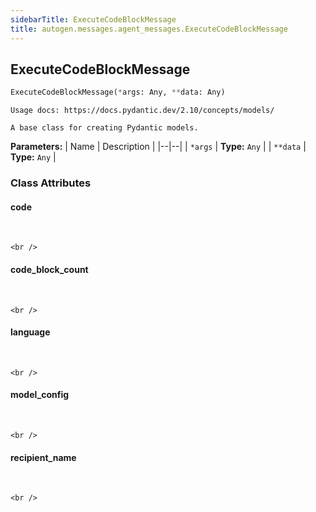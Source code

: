 ```yaml
---
sidebarTitle: ExecuteCodeBlockMessage
title: autogen.messages.agent_messages.ExecuteCodeBlockMessage
---
```

<h2 id="autogen.messages.agent_messages.ExecuteCodeBlockMessage" class="doc doc-heading">
    <code class="doc-symbol doc-symbol-heading doc-symbol-class"></code>
    <span class="doc doc-object-name doc-class-name">ExecuteCodeBlockMessage</span>
</h2>

```python
ExecuteCodeBlockMessage(*args: Any, **data: Any)
```

    Usage docs: https://docs.pydantic.dev/2.10/concepts/models/
    
    A base class for creating Pydantic models.

<b>Parameters:</b>
| Name | Description |
|--|--|
| `*args` | **Type:** `Any` |
| `**data` | **Type:** `Any` |

### Class Attributes

<code class="doc-symbol doc-symbol-heading doc-symbol-attribute"></code>
#### code
<br />

    <br />

<code class="doc-symbol doc-symbol-heading doc-symbol-attribute"></code>
#### code_block_count
<br />

    <br />

<code class="doc-symbol doc-symbol-heading doc-symbol-attribute"></code>
#### language
<br />

    <br />

<code class="doc-symbol doc-symbol-heading doc-symbol-attribute"></code>
#### model_config
<br />

    <br />

<code class="doc-symbol doc-symbol-heading doc-symbol-attribute"></code>
#### recipient_name
<br />

    <br />